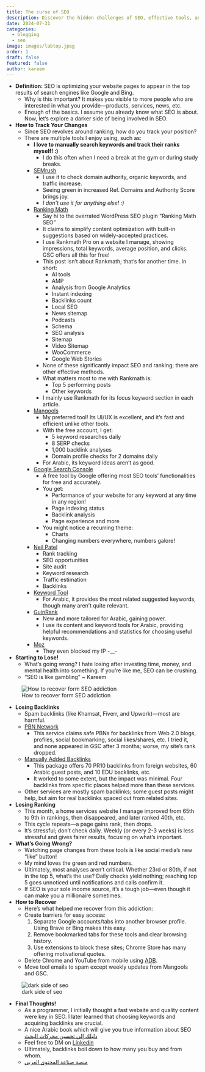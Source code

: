 ```yaml
---
title: The curse of SEO
description: Discover the hidden challenges of SEO, effective tools, and strategies to track changes and recover from setbacks, while navigating the complexities of search engine optimization.
date: 2024-07-31
categories:
  - blogging
  - seo
image: images/labtop.jpeg
order: 1
draft: false
featured: false
author: kareem
---
```

- **Definition:** SEO is optimizing your website pages to appear in the top results of search engines like Google and Bing.
	- Why is this important? It makes you visible to more people who are interested in what you provide—products, services, news, etc.
	- Enough of the basics. I assume you already know what SEO is about. Now, let's explore a darker side of being involved in SEO.
- **How to Track Your Changes**
	- Since SEO revolves around ranking, how do you track your position?
	- There are multiple tools I enjoy using, such as:
		- **I love to manually search keywords and track their ranks myself! :)**
			- I do this often when I need a break at the gym or during study breaks.
		- [SEMrush](https://www.semrush.com/)
			- I use it to check domain authority, organic keywords, and traffic increase.
			- Seeing green in increased Ref. Domains and Authority Score brings joy.
			- *I don't use it for anything else! :)*
		- [Ranking Math](https://rankmath.com/)
			- Say hi to the overrated WordPress SEO plugin "Ranking Math SEO"
			- It claims to simplify content optimization with built-in suggestions based on widely-accepted practices.
			- I use Rankmath Pro on a website I manage, showing impressions, total keywords, average position, and clicks. GSC offers all this for free!
			- This post isn't about Rankmath; that's for another time. In short:
				- AI tools
				- AMP
				- Analysis from Google Analytics
				- Instant indexing
				- Backlinks count
				- Local SEO
				- News sitemap
				- Podcasts
				- Schema
				- SEO analysis
				- Sitemap
				- Video Sitemap
				- WooCommerce
				- Google Web Stories
			- None of these significantly impact SEO and ranking; there are other effective methods.
			- What matters most to me with Rankmath is:
				- Top 5 performing posts
				- Other keywords
			- I mainly use Rankmath for its focus keyword section in each article.
		- [Mangools](https://mangools.com/)
			- My preferred tool! Its UI/UX is excellent, and it's fast and efficient unlike other tools.
			- With the free account, I get:
				- 5 keyword researches daily
				- 8 SERP checks
				- 1,000 backlink analyses
				- Domain profile checks for 2 domains daily
			- For Arabic, its keyword ideas aren't as good.
		- [Google Search Console](https://search.google.com/search-console/about)
			- A free tool by Google offering most SEO tools' functionalities for free and accurately.
			- You get:
				- Performance of your website for any keyword at any time in any region!
				- Page indexing status
				- Backlink analysis
				- Page experience and more
			- You might notice a recurring theme:
				- Charts
				- Changing numbers everywhere, numbers galore!
		- [Neil Patel](https://app.neilpatel.com/)
			- Rank tracking
			- SEO opportunities
			- Site audit
			- Keyword research
			- Traffic estimation
			- Backlinks
		- [Keyword Tool](https://keywordtool.io/)
			- For Arabic, it provides the most related suggested keywords, though many aren't quite relevant.
		- [GuinRank](https://www.guinrank.com/)
			- New and more tailored for Arabic, gaining power.
			- I use its content and keyword tools for Arabic, providing helpful recommendations and statistics for choosing useful keywords.
		- [Moz](https://moz.com/)
			- They even blocked my IP -__-
- **Starting to Lose!**
	- What's going wrong? I hate losing after investing time, money, and mental health into something. If you're like me, SEO can be crushing.
	- "SEO is like gambling" ~ Kareem

![How to recover form SEO addiction](images/labtop_seo_increasing.jpeg)

- **Losing Backlinks**
	- Spam backlinks (like Khamsat, Fiverr, and Upwork)—most are harmful.
	- [PBN Network](https://khamsat.com/marketing/backlinks-building/2836532-%D8%AE%D8%B7%D8%A9-%D8%A8%D8%A7%D9%83-%D9%84%D9%8A%D9%86%D9%83-pbn-%D8%A7%D9%84%D8%A3%D9%81%D8%B6%D9%84-%D8%AD%D8%A7%D9%84%D9%8A%D8%A7)
		- This service claims safe PBNs for backlinks from Web 2.0 blogs, profiles, social bookmarking, social likes/shares, etc. I tried it, and none appeared in GSC after 3 months; worse, my site's rank dropped.
	- [Manually Added Backlinks](https://khamsat.com/marketing/backlinks-building/2191705-%D8%AD%D8%B2%D9%85%D8%A9-%D8%A8%D8%A7%D9%83%D9%84%D9%8A%D9%86%D9%83-%D9%85%D8%AA%D9%83%D8%A7%D9%85%D9%84%D8%A9-%D9%84%D9%85%D9%88%D9%82%D8%B9%D9%83-%D8%B9%D9%84%D9%89-%D9%85%D9%88%D8%A7%D9%82%D8%B9-%D8%B9%D8%A7%D9%84%D9%8A%D8%A9-%D8%A7%D9%84%D8%AF%D9%88%D9%85%D9%8A%D9%86-%D8%A7%D8%AB%D9%88%D8%B1%D8%AA%D9%8A)
		- This package offers 70 PR10 backlinks from foreign websites, 60 Arabic guest posts, and 10 EDU backlinks, etc.
		- It worked to some extent, but the impact was minimal. Four backlinks from specific places helped more than these services.
	- Other services are mostly spam backlinks; some guest posts might help, but aim for real backlinks spaced out from related sites.
- **Losing Ranking**
	- This month, a home services website I manage improved from 65th to 9th in rankings, then disappeared, and later ranked 40th, etc.
	- This cycle repeats—a page gains rank, then drops.
	- It's stressful; don't check daily. Weekly (or every 2-3 weeks) is less stressful and gives fairer results, focusing on what's important.

- **What's Going Wrong?**
	- Watching page changes from these tools is like social media's new "like" button!
	- My mind loves the green and red numbers.
	- Ultimately, most analyses aren't critical. Whether 23rd or 80th, if not in the top 5, what's the use? Daily checks yield nothing; reaching top 5 goes unnoticed until notifications and calls confirm it.
	- If SEO is your sole income source, it's a tough job—even though it can make you a millionaire sometimes.
- **How to Recover**
	- Here's what helped me recover from this addiction:
	- Create barriers for easy access:
	  1. Separate Google accounts/tabs into another browser profile. Using Brave or Bing makes this easy.
	  2. Remove bookmarked tabs for these tools and clear browsing history.
	  3. Use extensions to block these sites; Chrome Store has many offering motivational quotes.
	- Delete Chrome and YouTube from mobile using [ADB](https://askubuntu.com/questions/34702/how-do-i-set-up-android-adb).
	- Move tool emails to spam except weekly updates from Mangools and GSC.

![dark side of seo](images/laptop_google.jpeg)

- **Final Thoughts!**
	- As a programmer, I initially thought a fast website and quality content were key in SEO. I later learned that choosing keywords and acquiring backlinks are crucial.
	- A nice Arabic book which will give you true information about SEO [دليلك إلي تحسين محركات البحث](https://academy.hsoub.com/files/28-%D8%AF%D9%84%D9%8A%D9%84%D9%83-%D8%A5%D9%84%D9%89-%D8%AA%D8%AD%D8%B3%D9%8A%D9%86-%D9%85%D8%AD%D8%B1%D9%83%D8%A7%D8%AA-%D8%A7%D9%84%D8%A8%D8%AD%D8%AB-seo/)
	- Feel free to DM on [Linkedin](https://www.linkedin.com/in/abdelkareem-elkhateb-989a68294/)
	- Ultimately, backlinks boil down to how many you buy and from whom.
	- [منصة صناعة المحتوي العربي](https://anwan.me/)
